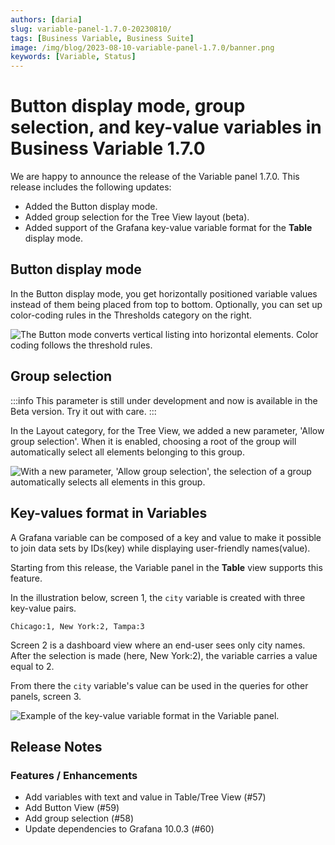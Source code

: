 ```yaml
---
authors: [daria]
slug: variable-panel-1.7.0-20230810/
tags: [Business Variable, Business Suite]
image: /img/blog/2023-08-10-variable-panel-1.7.0/banner.png
keywords: [Variable, Status]
---
```



# Button display mode, group selection, and key-value variables in Business Variable 1.7.0

We are happy to announce the release of the Variable panel 1.7.0. This release includes the following updates:

- Added the Button display mode.
- Added group selection for the Tree View layout (beta).
- Added support of the Grafana key-value variable format for the <b>Table</b> display mode.

<Catalog date="August 11, 2023" />

## Button display mode

In the Button display mode, you get horizontally positioned variable values instead of them being placed from top to bottom. Optionally, you can set up color-coding rules in the Thresholds category on the right.

<Image
  title="The Button mode converts vertical listing into horizontal elements. Color coding follows the threshold rules."
  src="/img/blog/2023-08-10-variable-panel-1.7.0/button-mode.png"
/>

## Group selection

:::info
This parameter is still under development and now is available in the Beta version. Try it out with care.
:::

In the Layout category, for the Tree View, we added a new parameter, 'Allow group selection'. When it is enabled, choosing a root of the group will automatically select all elements belonging to this group.

<Image
  title="With a new parameter, 'Allow group selection', the selection of a group automatically selects all elements in this group."
  src="/img/blog/2023-08-10-variable-panel-1.7.0/group-selection.png"
/>

## Key-values format in Variables

A Grafana variable can be composed of a key and value to make it possible to join data sets by IDs(key) while displaying user-friendly names(value).

Starting from this release, the Variable panel in the <b>Table</b> view supports this feature.

In the illustration below, screen 1, the `city` variable is created with three key-value pairs.

```text
Chicago:1, New York:2, Tampa:3
```

Screen 2 is a dashboard view where an end-user sees only city names. After the selection is made (here, New York:2), the variable carries a value equal to 2.

From there the `city` variable's value can be used in the queries for other panels, screen 3.

<Image
  title="Example of the key-value variable format in the Variable panel."
  src="/img/blog/2023-08-10-variable-panel-1.7.0/key-value.png"
/>

<GettingStarted />

<Tutorial />

## Release Notes

### Features / Enhancements

- Add variables with text and value in Table/Tree View (#57)
- Add Button View (#59)
- Add group selection (#58)
- Update dependencies to Grafana 10.0.3 (#60)

<Feedback />
